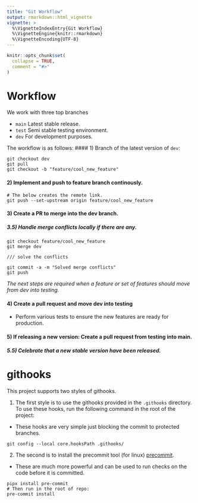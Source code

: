 ```yaml
---
title: "Git Workflow"
output: rmarkdown::html_vignette
vignette: >
  %\VignetteIndexEntry{Git Workflow}
  %\VignetteEngine{knitr::rmarkdown}
  %\VignetteEncoding{UTF-8}
---
```


```r
knitr::opts_chunk$set(
  collapse = TRUE,
  comment = "#>"
)
```


# Workflow

We work with three top branches  

* `main` Latest stable release.
* `test` Semi stable testing environment.
* `dev` For development purposes.

The workflow is as follows:
#### 1) Branch of the latest version of `dev`:  
```
git checkout dev
git pull
git checkout -b "feature/cool_new_feature"
```
#### 2) Implement and push to feature branch continously. 
```
# The below creates the remote link.
git push --set-upstream origin feature/cool_new_feature
```

#### 3) Create a PR to merge into the dev branch.
##### 3.5) Handle merge conflicts locally if there are any.
```
git checkout feature/cool_new_feature
git merge dev

/// solve the conflicts

git commit -a -m "Solved merge conflicts"
git push
```

*The next steps are required when a feature or set of features should move from dev into testing.*

#### 4) Create a pull request and move dev into testing 
* Perform various tests to ensure the new features are ready for production.

#### 5) If releasing a new version: Create a pull request from testing into main.
##### 5.5) Celebrate that a new stable version have been released.

# githooks

This project supports two styles of githooks.

1.  The first style is to use the githooks provided in the `.githooks` directory. To use these hooks, run the following command in the root of the project:
  - These hooks are very simple just blocking the commit to protected branches.

```
git config --local core.hooksPath .githooks/
```

2. The second is to install the precommit tool (for linux) [precommit](https://pre-commit.com/). 
  - These are much more powerful and can be used to run checks on the code before it is committed.
  
```
pipx install pre-commit
# Then run in the root of repo:
pre-commit install
```

